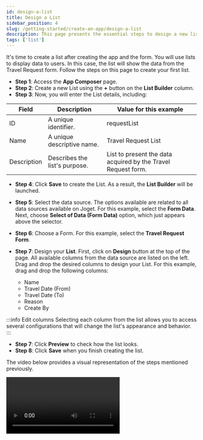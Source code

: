 ```yaml
---
id: design-a-list
title: Design a List
sidebar_position: 4
slug: /getting-started/create-an-app/design-a-list
description: This page presents the essential steps to design a new list
tags: ['list']
---
```



It's time to create a list after creating the app and the form. You will use lists to display data to users. In this case, the list will show the data from the Travel Request form. Follow the steps on this page to create your first list.

- **Step 1**: Access the **App Composer** page.
- **Step 2**: Create a new List using the **+** button on the **List Builder** column.
- **Step 3**: Now, you will enter the List details, including:

<table>
  <thead>
    <tr>
      <th>Field</th>
      <th>Description</th>
      <th>Value for this example</th>
    </tr>
  </thead>
  <tbody>
    <tr>
      <td>ID</td>
      <td>A unique identifier.</td>
      <td>requestList</td>
    </tr>
    <tr>
      <td>Name</td>
      <td>A unique descriptive name.</td>
      <td>Travel Request List</td>
    </tr>
    <tr>
      <td>Description</td>
      <td>Describes the list's purpose.</td>
      <td>List to present the data acquired by the Travel Request form.</td>
    </tr>
  </tbody>
</table>

- **Step 4**: Click **Save** to create the List. As a result, the **List Builder** will be launched.
- **Step 5**: Select the data source. The options available are related to all data sources available on Joget. For this example, select the **Form Data**. Next, choose **Select of Data (Form Data)** option, which just appears above the selector.
- **Step 6**: Choose a Form. For this example, select the **Travel Request Form**.
- **Step 7**: Design your **List**. First, click on **Design** button at the top of the page. All available columns from the data source are listed on the left. Drag and drop the desired columns to design your List. For this example, drag and drop the following columns:

  - Name
  - Travel Date (From)
  - Travel Date (To)
  - Reason
  - Create By

<Images
  imgURL="img/getting-started/create-an-app/design-a-list/list-creation.png"
  alt="List creation example"
/>

:::info Edit columns
Selecting each column from the list allows you to access several configurations that will change the list's appearance and behavior.
:::

- **Step 7**: Click **Preview** to check how the list looks.
- **Step 8**: Click **Save** when you finish creating the list.

The video below provides a visual representation of the steps mentioned previously.

<Video url="https://www.youtube.com/embed/Z_mlAfVS_oQ?si=rFQKuBaBsd7u32D3" />

Congratulations on designing a new app. Your next step is to [design a new UI](./design-a-ui).
